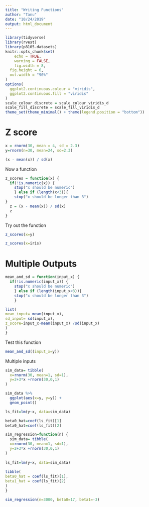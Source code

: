 ```yaml
---
title: "Writing Functions"
author: "Tanu"
date: "10/24/2019"
output: html_document
---
```


```r
library(tidyverse)
library(rvest)
library(p8105.datasets)
knitr::opts_chunk$set(
	echo = TRUE,
	warning = FALSE,
	fig.width = 8, 
  fig.height = 6,
  out.width = "90%"
)
options(
  ggplot2.continuous.colour = "viridis",
  ggplot2.continuous.fill = "viridis"
)
scale_colour_discrete = scale_colour_viridis_d
scale_fill_discrete = scale_fill_viridis_d
theme_set(theme_minimal() + theme(legend.position = "bottom"))
```

# Z score
```r
x = rnorm(30, mean = 4, sd = 2.3)
y=rnorm(n=30, mean=24, sd=2.3)

(x - mean(x)) / sd(x)
```

Now a function

```r
z_scores = function(x) {
  if(!is.numeric(x)) {
    stop("x should be numeric")
    } else if (length(x<3)){
    stop("x should be longer than 3")
}
  z = (x - mean(x)) / sd(x)
  z
}

```

Try out the function

```r
z_scores(x=y)

z_scores(x=iris)
```
# Multiple Outputs

```r
mean_and_sd = function(input_x) {
  if(!is.numeric(input_x)) {
    stop("x should be numeric")
    } else if (length(input_x<3)){
    stop("x should be longer than 3")
    }

list(
mean_input= mean(input_x),
sd_input= sd(input_x),
z_score=input_x-mean(input_x) /sd(input_x)
)
}
```

Test this function

```r
mean_and_sd((input_x=y))
```

Multiple inputs
```r
sim_data= tibble(
  x=rnorm(30, mean=1, sd=1),
  y=2+3*x +rnorm(30,0,1)
)

sim_data %>% 
  ggplot(aes(x=y, y=y)) +
  geom_point()

ls_fit=lm(y~x, data=sim_data)

beta0_hat=coef(ls_fit)[1]
beta0_hat=coef(ls_fit)[2]

```

```r
sim_regression=function(n) {
  sim_data= tibble(
  x=rnorm(30, mean=1, sd=1),
  y=2+3*x +rnorm(30,0,1)
)
  
ls_fit=lm(y~x, data=sim_data)
  
tibble(
beta0_hat = coef(ls_fit)[1],
beta1_hat = coef(ls_fit)[2]
)
}

sim_regression(n=3000, beta0=17, beta1=-3)
```

